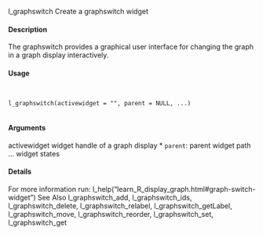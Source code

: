 l_graphswitch Create a graphswitch widget

#### Description 

The graphswitch provides a graphical user interface for changing the graph in a graph display interactively.

#### Usage
<pre><code>

l_graphswitch(activewidget = "", parent = NULL, ...)

</code></pre>
#### Arguments 

activewidget widget handle of a graph display
* ``parent ``:  parent widget path
... widget states

#### Details 

For more information run: l_help("learn_R_display_graph.html#graph-switch-widget")
See Also
l_graphswitch_add, l_graphswitch_ids, l_graphswitch_delete, l_graphswitch_relabel,
l_graphswitch_getLabel, l_graphswitch_move, l_graphswitch_reorder, l_graphswitch_set,
l_graphswitch_get
